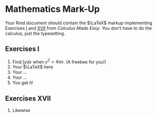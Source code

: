 Mathematics Mark-Up
========================================================

Your Rmd document should contain the $\LaTeX$ markup implementing Exercises [I](https://play.google.com/books/reader?id=BrhBAAAAYAAJ&printsec=frontcover&output=reader&authuser=0&hl=en&pg=GBS.PA25) and [XVII](https://play.google.com/books/reader?id=BrhBAAAAYAAJ&printsec=frontcover&output=reader&authuser=0&hl=en&pg=GBS.PA205) from *Calculus Made Easy*.  You don't have to do the calculus, just the typesetting.

## Exercises I
1. Find $\int y dx$ when $y^2 = 4 a x$.  (A freebee for you!) 
1. Your $\LaTeX$ here
2. Your ...
3. Your ...
4. You get it!

## Exercises XVII

1. Likewise

